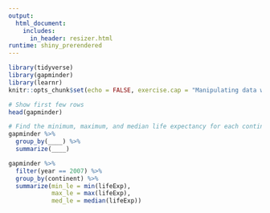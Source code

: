 ```yaml
---
output: 
  html_document:
    includes:
      in_header: resizer.html
runtime: shiny_prerendered
---
```


```r
library(tidyverse)
library(gapminder)
library(learnr)
knitr::opts_chunk$set(echo = FALSE, exercise.cap = "Manipulating data with dplyr")
```

```r
# Show first few rows
head(gapminder)

# Find the minimum, maximum, and median life expectancy for each continent
gapminder %>% 
  group_by(____) %>% 
  summarize(____)
```

```r
gapminder %>% 
  filter(year == 2007) %>% 
  group_by(continent) %>% 
  summarize(min_le = min(lifeExp),
            max_le = max(lifeExp),
            med_le = median(lifeExp))
```

<div data-iframe-height></div>
